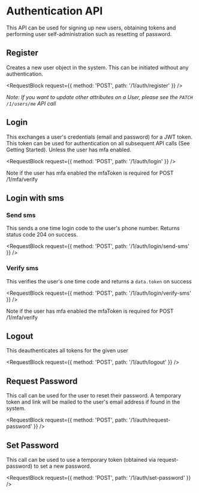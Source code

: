 

# Authentication API

This API can be used for signing up new users, obtaining tokens and performing
user self-administration such as resetting of password.

## Register

Creates a new user object in the system. This can be initiated without any
authentication.

<RequestBlock request={{ method: 'POST', path: '/1/auth/register' }} />

_Note: If you want to update other attributes on a User, please see the
`PATCH /1/users/me` API call_

## Login

This exchanges a user's credentials (email and password) for a JWT token. This
token can be used for authentication on all subsequent API calls (See Getting
Started). Unless the user has mfa enabled.

<RequestBlock request={{ method: 'POST', path: '/1/auth/login' }} />

Note if the user has mfa enabled the mfaToken is required for POST /1/mfa/verify

## Login with sms

### Send sms

This sends a one time login code to the user's phone number. Returns status code
204 on success.

<RequestBlock request={{ method: 'POST', path: '/1/auth/login/send-sms' }} />

### Verify sms

This verifies the user's one time code and returns a `data.token` on success

<RequestBlock request={{ method: 'POST', path: '/1/auth/login/verify-sms' }} />

Note if the user has mfa enabled the mfaToken is required for POST /1/mfa/verify

## Logout

This deauthenticates all tokens for the given user

<RequestBlock request={{ method: 'POST', path: '/1/auth/logout' }} />

## Request Password

This call can be used for the user to reset their password. A temporary token
and link will be mailed to the user's email address if found in the system.

<RequestBlock request={{ method: 'POST', path: '/1/auth/request-password' }} />

## Set Password

This call can be used to use a temporary token (obtained via request-password)
to set a new password.

<RequestBlock request={{ method: 'POST', path: '/1/auth/set-password' }} />
